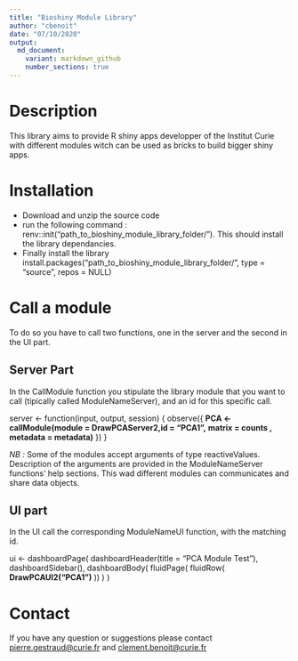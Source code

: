 ```yaml
---
title: "Bioshiny Module Library"
author: "cbenoit"
date: "07/10/2020"
output:
  md_document:
    variant: markdown_github
    number_sections: true
---
```


# Description

This library aims to provide R shiny apps developper of the Institut Curie with different modules witch can be used as bricks to build bigger shiny apps. 

# Installation

  + Download and unzip the source code
  + run the following command : renv::init("path_to_bioshiny_module_library_folder/"). This should install the library dependancies.
  + Finally install the library install.packages("path_to_bioshiny_module_library_folder/", type = "source", repos = NULL)
  
# Call a module

To do so you have to call two functions, one in the server and the second in the UI part. 

## Server Part

In the CallModule function you stipulate the library module that you want to call (tipically called ModuleNameServer), and an id for this specific call. 

  server <- function(input, output, session) {
    observe({
    **PCA <- callModule(module = DrawPCAServer2,id = "PCA1",**
                     **matrix = counts ,**
                      **metadata = metadata)**
    })
}

*NB :* Some of the modules accept arguments of type reactiveValues. Description of the arguments are provided in the ModuleNameServer functions' help sections. This wad different modules can communicates and share data objects.

## UI part

In the UI call the corresponding ModuleNameUI function, with the matching id. 

ui <- dashboardPage(
  dashboardHeader(title = "PCA Module Test"),
  dashboardSidebar(),
  dashboardBody(
    fluidPage(
    fluidRow(
      **DrawPCAUI2("PCA1")**
    ))
  )
)

# Contact

If you have any question or suggestions please contact [pierre.gestraud@curie.fr](mailto:pierre.gestraud@curie.fr) and  [clement.benoit@curie.fr](mailto:clement.benoit@curie.fr)
